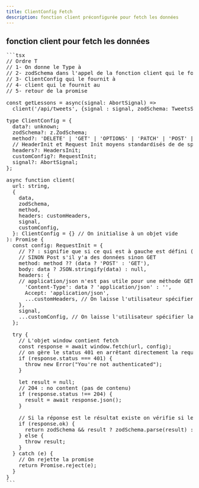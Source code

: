 ```yaml
---
title: ClientConfig Fetch
description: fonction client préconfigurée pour fetch les données
---
```


## fonction client pour fetch les données

<Pre>
```tsx
// Ordre T
// 1- On donne le Type à 
// 2- zodSchema<T> dans l'appel de la fonction client qui le fournit à 
// 3- ClientConfig<T> qui le fournit à 
// 4- client<T> qui le fournit au
// 5- retour de la promise<T>

const getLessons = async(signal: AbortSignal) => 
  client('/api/tweets', {signal : signal, zodSchema: TweetsScheme});

type ClientConfig<T> = {
  data?: unknown;
  zodSchema?: z.ZodSchema<T>;
  method?: 'DELETE' | 'GET' | 'OPTIONS' | 'PATCH' | 'POST' | 'PUT';
  // HeaderInit et Request Init moyens standardisés de de spécifier la configuration des requêtes HTTP en TypeScript
  headers?: HeadersInit;
  customConfig?: RequestInit;
  signal?: AbortSignal;
};

async function client<T>(
  url: string,
  {
    data,
    zodSchema,
    method,
    headers: customHeaders,
    signal,
    customConfig,
  }: ClientConfig<T> = {} // On initialise à un objet vide
): Promise<T> {
  const config: RequestInit = {
    // ?? : signifie que si ce qui est à gauche est défini (method) alors on l'utilisira
    // SINON Post s'il y'a des données sinon GET
    method: method ?? (data ? 'POST' : 'GET'),
    body: data ? JSON.stringify(data) : null,
    headers: {
    // application/json n'est pas utile pour une méthode GET
      'Content-Type': data ? 'application/json' : '',
      Accept: 'application/json',
      ...customHeaders, // On laisse l'utilisateur spécifier les header dans l'appel de la fonction, si c'est le cas on écrase le reste
    },
    signal,
    ...customConfig, // On laisse l'utilisateur spécifier la config dans l'appel de la fonction, si c'est le cas on écrase
  };

  try {
    // L'objet window contient fetch
    const response = await window.fetch(url, config);
    // on gère le status 401 en arrêtant directement la request
    if (response.status === 401) {
      throw new Error("You're not authenticated");
    }

    let result = null;
    // 204 : no content (pas de contenu)
    if (response.status !== 204) {
      result = await response.json();
    }

    // Si la réponse est le résultat existe on vérifie si le schéma est ok 
    if (response.ok) {
      return zodSchema && result ? zodSchema.parse(result) : result;
    } else {
      throw result;
    }
  } catch (e) {
    // On rejette la promise
    return Promise.reject(e);
  }
}
```
</Pre>